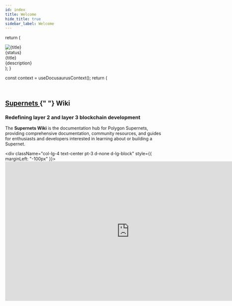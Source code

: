 ```yaml
---
id: index
title: Welcome
hide_title: true
sidebar_label: Welcome
---
```



  return (
    <div className="col-md-4 p-8">
      <Link to={linkUrl} activeClassName="active">
        <div className="show-card">
          <div className="icon-wrapper">
            <img src={imageUrl} alt={title} className="icon" />
          </div>
          <div className="status">{status}</div>
          <div className="title">{title}</div>
          <div className="descriptions">{description}</div>
        </div>
      </Link>
    </div>
  );
}

  const context = useDocusaurusContext();
  return (
    <Layout noNavbar={true} noFooter={true}>
      <div className="bootstrap-wrapper">
        <br />
        <div className="container">
          <div className="row">
            <div className="index-page exclude">
            <section className="section container-fluid">
            <div className="row justify-content-center">
              <div className="col-lg-8">
                <h1 className="mt-0">
                  <a href="https://polygon.technology/polygon-supernets" className="landing-page-link">
                    Supernets
                  </a>{" "}
                  Wiki
                </h1>
                <h3 className="mt-0">Redefining layer 2 and layer 3 blockchain development</h3>
                <p className="lead">
                  The <b>Supernets Wiki</b> is the documentation hub for Polygon Supernets, providing comprehensive
                  documentation, community resources, and guides for enthusiasts and developers interested in learning
                  about or building a Supernet.
                </p>
              </div>
              <div className="col-lg-4 text-center pt-3 d-none d-lg-block" style={{ marginLeft: "-100px" }}>
                <div className="tabs_animation-wrapper supernets-video">
                  <iframe
                    src="https://player.vimeo.com/video/791153912?h=a0b62c3daa&badge=0&autopause=0&player_id=0&app_id=58479&loop=1&autoplay=1&background=1"
                    frameBorder="0"
                    allow="autoplay"
                    className="tabs-frame"
                    title="Hero"
                    data-ready="true"
                    width="800"
                    height="450"
                  />
                </div>
              </div>
            </div>
            </section>
            </div>
            <div className="row">
              {firstRow &&
                firstRow.length &&
                firstRow.map((props, idx) => (
                  <FirstRow key={idx} {...props} />
                ))}
            </div>
            <br />
            <br />
          </div>
        </div>
      </div>
    </Layout>
  );
};

